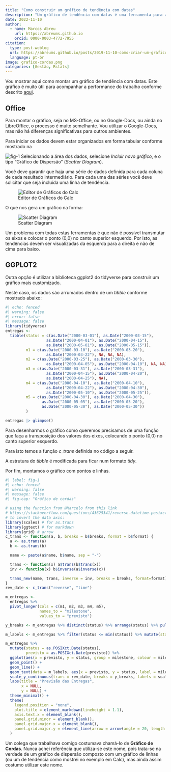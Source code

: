 ```yaml
---
title: "Como construir um gráfico de tendência com datas"
description: "Um gráfico de tendência com datas é uma ferramenta para ajudar na análise da performance do trabalho."
date: 2022-11-10
author: 
  - name: Marcos Abreu
    url: https://abreums.github.io
    orcid: 0000-0003-4772-7955
citation:
  type: post-weblog
  url: https://abreums.github.io/posts/2019-11-10-como-criar-um-grafico-de-cordas/
  language: pt-br
image: grafico-cordas.png
categories: [Gestão, Rstats]
---
```


Vou mostrar aqui como montar um gráfico de tendência com datas. Este gráfico é muito útil para acompanhar a performance do trabalho conforme descrito [aqui](https://abreums.github.io/posts/2022-11-10-rastreando-a-performance-do-trabalho/).

## Office

Para montar o gráfico, seja no MS-Office, ou no Google-Docs, ou ainda no LibreOffice, o processo é muito semelhante. Vou utilizar o Google-Docs, mas não há diferenças significativas para outros ambientes.

Para iniciar os dados devem estar organizados em forma tabular conforme mostrado na

![fig-1](fig-1.png) Selecionando a área dos dados, selecione *Incluir novo gráfico*, e o tipo "Gráfico de Dispersão" (*Scatter Diagram*).

Você deve garantir que haja uma série de dados definida para cada coluna de cada resultado intermediário. Para cada uma das séries você deve solicitar que seja incluída uma linha de tendência.

![Editor de Gráficos do Calc](fig-2.png)

O que nos gera um gráfico na forma:

![Scatter Diagram](grafico-cordas.png)

Um problema com todas estas ferramentas é que não é possível transmutar os eixos e colocar o ponto (0,0) no canto superior esquerdo. Por isto, as tendências devem ser visualizadas da esquerda para a direita e não de cima para baixo.

## GGPLOT2

Outra opção é utilizar a biblioteca ggplot2 do tidyverse para construir um gráfico mais customizado.

Neste caso, os dados são arrumados dentro de um *tibble* conforme mostrado abaixo:

```r
#| echo: fenced
#| warning: false
#| error: false
#| message: false
library(tidyverse)
entregas <- 
  tibble(status = c(as.Date("2000-03-01"), as.Date("2000-03-15"), 
                  as.Date("2000-04-01"), as.Date("2000-04-15"), 
                  as.Date("2000-05-01"), as.Date("2000-05-15")),
         m1 = c(as.Date("2000-03-10"), as.Date("2000-03-20"), 
                  as.Date("2000-03-22"), NA, NA, NA),
         m2 = c(as.Date("2000-03-25"), as.Date("2000-03-30"), 
                  as.Date("2000-04-05"), as.Date("2000-04-10"), NA, NA),
         m3 = c(as.Date("2000-03-31"), as.Date("2000-03-31"), 
                  as.Date("2000-04-15"), as.Date("2000-04-20"), 
                  as.Date("2000-04-25"), NA),
         m4 = c(as.Date("2000-04-10"), as.Date("2000-04-10"), 
                  as.Date("2000-04-22"), as.Date("2000-04-30"), 
                  as.Date("2000-05-10"), as.Date("2000-05-25")),
         m5 = c(as.Date("2000-04-30"), as.Date("2000-04-30"),
                as.Date("2000-05-05"), as.Date("2000-05-20"),
                as.Date("2000-05-30"), as.Date("2000-05-30"))
         )

entregas |> glimpse()
```

Para desenharmos o gráfico como queremos precisamos de uma função que faça a transposição dos valores dos eixos, colocando o ponto (0,0) no canto superior esquerdo.

Para isto temos a função *c_trans* definida no código a seguir.

A estrutura do *tibble* é modificada para ficar num formato *tidy*.

Por fim, montamos o gráfico com pontos e linhas.

```r
#| label: fig-1
#| echo: fenced
#| warning: false
#| message: false
#| fig-cap: "Gráfico de cordas"

# using the function from @Marcelo from this link 
# https://stackoverflow.com/questions/43625341/reverse-datetime-posixct-data-axis-in-ggplot 
# to invert the data axis: 
library(scales) # for as.trans
library(ggtext) # for markdown
library(grid) # arrow
c_trans <- function(a, b, breaks = b$breaks, format = b$format) {
  a <- as.trans(a)
  b <- as.trans(b)

  name <- paste(a$name, b$name, sep = "-")

  trans <- function(x) a$trans(b$trans(x))
  inv <- function(x) b$inverse(a$inverse(x))

  trans_new(name, trans, inverse = inv, breaks = breaks, format=format)
}
rev_date <- c_trans("reverse", "time")

m_entregas <- 
  entregas %>% 
  pivot_longer(cols = c(m1, m2, m3, m4, m5),
               names_to = "milestone", 
               values_to = "previsto")

y_breaks <- m_entregas %>% distinct(status) %>% arrange(status) %>% pull() %>% as.POSIXct.Date()

m_labels <- m_entregas %>% filter(status <= min(status)) %>% mutate(status = as.POSIXct.Date(status - 2), previsto = as.POSIXct.Date(previsto + 3))

m_entregas %>% 
  mutate(status = as.POSIXct.Date(status),
         previsto = as.POSIXct.Date(previsto)) %>% 
  ggplot(aes(x = previsto, y = status, group = milestone, colour = milestone)) +
  geom_point() +
  geom_line() +
  geom_text(data = m_labels, aes(x = previsto, y = status, label = milestone)) +
  scale_y_continuous(trans = rev_date, breaks = y_breaks, labels = scales::date_format()) +
  labs(title = "Previsão das Entregas",
       x = NULL,
       y = NULL) +
  theme_minimal() +
  theme(
    legend.position = "none",
    plot.title = element_markdown(lineheight = 1.1),
    axis.text.x = element_blank(),
    panel.grid.minor = element_blank(),
    panel.grid.major.x = element_blank(),
    panel.grid.major.y = element_line(arrow = arrow(angle = 20, length = unit(0.1, "inches"), type = "closed"))
  ) 

```

Um colega que trabalhava comigo costumava chamá-lo de **Gráfico de Cordas**. Nunca achei referência que utiliza-se este nome, pois trata-se na verdade de um gráfico de dispersão composto com um gráfico de linhas (ou um de tendência como mostrei no exemplo em Calc), mas ainda assim costumo utilizar este nome.
